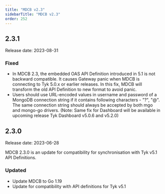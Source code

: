 ```yaml
---
title: "MDCB v2.3"
sidebarTitle: "MDCB v2.3"
order: 252
---
```


## 2.3.1

Release date: 2023-08-31

### Fixed

- In MDCB 2.3, the embedded OAS API Definition introduced in 5.1 is not backward compatible. It causes Gateway panic when MDCB is connecting to Tyk 5.0.x or earlier releases. In this fix, MDCB will transform the old API Definition to new format to avoid panic.
- Users should use URL-encoded values in username and password of a MongoDB connection string if it contains following characters - "?", "@". The same connection string should always be accepted by both mgo and mongo-go drivers. (Note: Same fix for Dashboard will be available in upcoming release Tyk Dashboard v5.0.6 and v5.2.0)


## 2.3.0

Release date: 2023-06-28

MDCB 2.3.0 is an update for compatibility for synchronisation with Tyk v5.1 API Definitions.

### Updated

- Update MDCB to Go 1.19
- Update for compatibility with API definitions for Tyk v5.1
